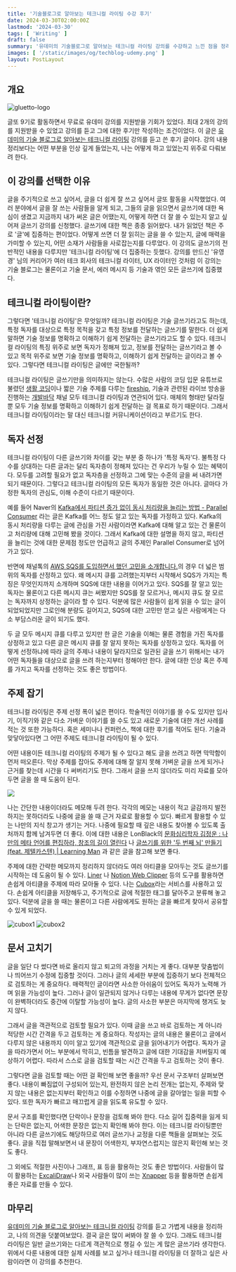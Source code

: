 ```yaml
---
title: '기술블로그로 알아보는 테크니컬 라이팅 수강 후기'
date: 2024-03-30T02:00:00Z
lastmod: '2024-03-30'
tags: [ 'Writing' ]
draft: false
summary: '유데미의 기술블로그로 알아보는 테크니컬 라이팅 강의를 수강하고 느낀 점을 정리한 글입니다.'
images: [ '/static/images/og/techblog-udemy.png' ]
layout: PostLayout
---
```


<TOCInline toc={props.toc} toHeading={2} />

## 개요

![gluetto-logo](/static/images/technical-blog-udemy/logo.png)

글또 9기로 활동하면서 무료로 유데미 강의를 지원받을 기회가 있었다. 최대 2개의 강의를 지원받을 수 있었고 강의를 듣고 그에 대한 후기만 작성하는 조건이었다. 이
글은 [유데미의 기술 블로그로 알아보는 테크니컬 라이팅](https://www.udemy.com/course/techwriting) 강의를 듣고 쓴 후기 글이다. 강의 내용 정리보다는 어떤 부분을 인상 깊게
들었는지, 나는 어떻게 하고 있었는지 위주로 다뤄보려 한다.

## 이 강의를 선택한 이유

글을 주기적으로 쓰고 싶어서, 글을 더 쉽게 잘 쓰고 싶어서 글또 활동을 시작했었다. 여러 분야에서 글을 잘 쓰는 사람들을 알게 되고, 그들의 글을 읽으면서 글쓰기에 대한 욕심이 생겼고 지금까지 내가 써온 글은
어땠는지, 어떻게 하면 더 잘 쓸 수 있는지 알고 싶어져 글쓰기 강의를 신청했다.
글쓰기에 대한 책은 종종 읽어왔다. 내가 읽었던 책은 주로 '글'에 집중하는 편이었다. 어떻게 쓰면 더 잘 읽히는 글을 쓸 수 있는지, 글에 매력을 가미할 수 있는지, 어떤 소재가 사람들을 사로잡는지를 다루었다. 이
강의도 글쓰기의 전반적인 내용을 다루지만 '테크니컬 라이팅'에 더 집중하는 듯했다. 강의를 만드신 '유영경' 님의 커리어가 여러 테크 회사의 테크니컬 라이터, UX 라이터인 것처럼 이 강의는 기술 블로그는 물론이고
기술 문서, 에러 메시지 등 기술과 엮인 모든 글쓰기에 집중했다.

## 테크니컬 라이팅이란?

그렇다면 '테크니컬 라이팅'은 무엇일까? 테크니컬 라이팅은 기술 글쓰기라고도 하는데, 특정 독자를 대상으로 특정 목적을 갖고 특정 정보를 전달하는 글쓰기를 말한다. 더 쉽게 말하면 기술 정보를 명확하고 이해하기 쉽게
전달하는 글쓰기라고도 할 수 있다. 테크니컬 라이팅의 특징 위주로 보면 독자가 정해져 있고, 정보를 전달하는 글쓰기라고 볼 수 있고 목적 위주로 보면 기술 정보를 명확하고, 이해하기 쉽게 전달하는 글이라고 볼 수
있다. 그렇다면 테크니컬 라이팅은 글에만 국한될까?

테크니컬 라이팅은 글쓰기만을 의미하지는 않는다. 수많은 사람의 코딩 입문 유튜브로 불렸던 [생활 코딩](https://www.youtube.com/@coohde)이나 짧은 기술 주제를
다루는 [fireship](https://www.youtube.com/@Fireship), 기술과 관련된 라이브 방송을 진행하는 [개발바닥](https://www.youtube.com/@devbadak/videos)
채널 모두 테크니컬 라이팅과 연관되어 있다. 매체의 형태만 달라질 뿐 모두 기술 정보를 명확하고 이해하기 쉽게 전달하는 걸 목표로 하기 때문이다. 그래서 테크니컬 라이팅이라는 말 대신 테크니컬 커뮤니케이션이라고
부르기도 한다.

## 독자 선정

테크니컬 라이팅이 다른 글쓰기와 차이를 갖는 부분 중 하나가 '특정 독자'다. 불특정 다수를 상대하는 다른 글과는 달리 독자층이 정해져 있다는 건 우리가 누릴 수 있는 혜택이다. 모두를 고려할 필요가 없고 독자층을
선정하고 그에 맞는 수준의 글을 써 내려가면 되기 때문이다.
그렇다고 테크니컬 라이팅의 모든 독자가 동일한 것은 아니다. 글마다 가정한 독자의 관심도, 이해 수준이 다르기 때문이다.

예를 들어 Naver의 [Kafka에서 파티션 증가 없이 동시 처리량을 늘리는 방법 - Parallel Consumer](https://d2.naver.com/helloworld/7181840) 라는 글은
Kafka를 어느 정도 알고 있는 독자를 가정하고 있다. Kafka의 동시 처리량을 다루는 글에 관심을 가진 사람이라면 Kafka에 대해 알고 있는 건 물론이고 처리량에 대해 고민해 봤을 것이다. 그래서 Kafka에
대한 설명을 하지 않고, 파티션을 늘리는 것에 대한 문제점 정도만 언급하고 글의 주제인 Parallel Consumer로 넘어가고 있다.

반면에 채널톡의 [AWS SQS를 도입하면서 했던 고민을 소개합니다.](https://channel.io/ko/blog/tech-backend-aws-sqs-introduction)의 경우 더 넓은 범위의 독자를
산정하고 있다. 왜 메시지 큐를 고려했는지부터 시작해서 SQS가 가지는 특징은 무엇인지까지 소개하며 SQS에 대한 내용을 이어가고 있다. SQS를 잘 알고 있는 독자는 물론이고 다른 메시지 큐는 써봤지만 SQS를 잘
모르거나, 메시지 큐도 잘 모르는 독자까지 상정하는 글이라 할 수 있다. 덕분에 많은 사람들이 쉽게 읽을 수 있는 글이 되었되었지만 그로인해 분량도 길어지고, SQS에 대한 고민만 얻고 싶은 사람에게는 다소
부담스러운 글이 되기도 했다.

두 글 모두 메시지 큐를 다루고 있지만 한 글은 기술을 이해는 물론 경험을 가진 독자를 상정하고 있고 다른 글은 메시지 큐를 잘 알지 못하는 독자를 상정하고 있다. 독자를 어떻게 선정하냐에 따라 글의 주제나 내용이
달라지므로 일관된 글을 쓰기 위해서는 내가 어떤 독자들을 대상으로 글을 쓰려 하는지부터 정해야만 한다. 글에 대한 인상 혹은 주제를 가지고 독자를 선정하는 것도 좋은 방법이다.

## 주제 잡기

테크니컬 라이팅은 주제 선정 폭이 넓은 편이다. 학술적인 이야기를 쓸 수도 있지만 입사기, 이직기와 같은 다소 가벼운 이야기를 쓸 수도 있고 새로운 기술에 대한 개선 사례를 적는 것 또한 가능하다. 혹은 세미나나
컨퍼런스, 책에 대한 후기를 적어도 된다. 기술과 맞닿아있다면 그 어떤 주제도 테크니컬 라이팅이 될 수 있다.

어떤 내용이든 테크니컬 라이팅의 주제가 될 수 있다고 해도 글을 쓰려고 하면 막막함이 먼저 떠오른다. 막상 주제를 잡아도 주제에 대해 잘 알지 못해 가벼운 글을 쓰게 되거나 근거를 찾는데 시간을 다 써버리기도 한다.
그래서 글을 쓰지 않더라도 미리 자료를 모아두면 글을 쓸 때 도움이 된다.

![](/static/images/technical-blog-udemy/obsidian.png)

나는 간단한 내용이더라도 메모해 두려 한다. 각각의 메모는 내용이 적고 글감까지 발전하지는 못하더라도 나중에 글을 쓸 때 근거 자료로 활용할 수 있다. 빠르게 활용할 수 있는 나만의 지식 창고가 생기는 거다. 나중에
필요할 때 깊은 내용도 찾아볼 수 있도록 출처까지 함께 남겨두면 더 좋다. 이에 대한 내용은
LonBlack의 [문화심리학자 김정운 : 나만의 메타 언어를 편집하라, 창조의 길이 열린다](https://www.longblack.co/note/1022)
나 [글쓰기를 위한 '두 번째 뇌' 만들기 (feat. 제텔카스텐) | Learning Man](https://www.learningman.co/zettelkasten/) 과 같은 글을 참고해 보면 좋다.

주제에 대한 간략한 메모까지 정리하지 않더라도 여러 아티클을 모아두는 것도 글쓰기를 시작하는 데 도움이 될 수 있다. [Liner](https://getliner.com/ko)
나 [Notion Web Clipper](https://www.notion.so/ko-kr/web-clipper) 등의 도구를 활용하면 손쉽게 아티클을 주제에 따라 모아둘 수 있다.
나는 [Cubox](https://cubox.cc/)라는 서비스를 사용하고 있다. 손쉽게 아티클을 저장해두고, 주기적으로 글에 적절한 태그를 달아주고 분류해 놓고 있다. 덕분에 글을 쓸 때는 물론이고 다른 사람에게도
원하는 글을 빠르게 찾아서 공유할 수 있게 되었다.

![cubox1](/static/images/technical-blog-udemy/cubox1.png)
![cubox2](/static/images/technical-blog-udemy/cubox2.png)

## 문서 고치기

글을 일단 다 썼다면 바로 올리지 않고 퇴고의 과정을 거치는 게 좋다. 대부분 맞춤법이나 띄어쓰기 수정에 집중할 것이다. 그러나 글의 세세한 부분에 집중하기 보다 전체적으로 검토하는 게 중요하다. 매력적인 글이라면
사소한 아쉬움이 있어도 독자가 노력해 가며 읽을 가능성이 높다. 그러나 글이 일관되지 않거나 다루는 내용에 무게가 없다면 문장이 완벽하더라도 중간에 이탈할 가능성이 높다. 글의 사소한 부분은 마지막에 챙겨도 늦지
않다.

그래서 글을 객관적으로 검토할 필요가 있다. 이때 글을 쓰고 바로 검토하는 게 아니라 적당한 시간 간격을 두고 검토하는 게 중요하다. 작성자는 글의 내용은 물론이고 글에서 다루지 않은 내용까지 이미 알고 있기에
객관적으로 글을 읽어내기가 어렵다. 독자가 글을 따라가면서 어느 부분에서 막히고, 빈틈을 발견하고 글에 대한 기대감을 저버릴지 예상하기 어렵다. 따라서 스스로 글을 검토할 때는 시간 간격을 두고 검토하는 것이 좋다.

그렇다면 글을 검토할 때는 어떤 걸 확인해 보면 좋을까? 우선 문서 구조부터 살펴보면 좋다. 내용이 빠짐없이 구성되어 있는지, 완전하지 않은 논리 전개는 없는지, 주제와 맞지 않는 내용은 없는지부터 확인하고 이를
수정하면 나중에 글을 갈아엎는 일을 피할 수 있다. 또한 독자가 빠르고 매끄럽게 글을 읽도록 유도할 수 있다.

문서 구조를 확인했다면 단락이나 문장을 검토해 봐야 한다. 다소 길어 집중력을 잃게 되는 단락은 없는지, 어색한 문장은 없는지 확인해 봐야 한다. 이는 테크니컬 라이팅뿐만 아니라 다른 글쓰기에도 해당하므로 여러
글쓰기나 교정을 다룬 책들을 살펴보는 것도 좋다. 글을 직접 말해보면서 내 문장이 어색한지, 부자연스럽지는 않은지 확인해 보는 것도 좋다.

그 외에도 적절한 사진이나 그래프, 표 등을 활용하는 것도 좋은 방법이다. 사람들이 많이 활용하는 [ExcaliDraw](https://excalidraw.com)나 외국 사람들이 많이
쓰는 [Xnapper](https://xnapper.com) 등을 활용하면 손쉽게 좋은 자료를 만들 수 있다.

## 마무리

[유데미의 기술 블로그로 알아보는 테크니컬 라이팅](https://www.udemy.com/course/techwriting) 강의를 듣고 가볍게 내용을 정리하고, 나의 의견을 덧붙여보았다. 결국 글은 많이 써봐야
잘 쓸 수 있다. 그래도 테크니컬 라이팅은 일반 글쓰기와는 다르게 객관적으로 챙길 수 있는 게 많은 글쓰기라 생각한다. 위에서 다룬 내용에 대한 실제 사례를 보고 싶거나 테크니컬 라이팅을 더 잘하고 싶은 사람이라면
이 강의를 추천한다.












